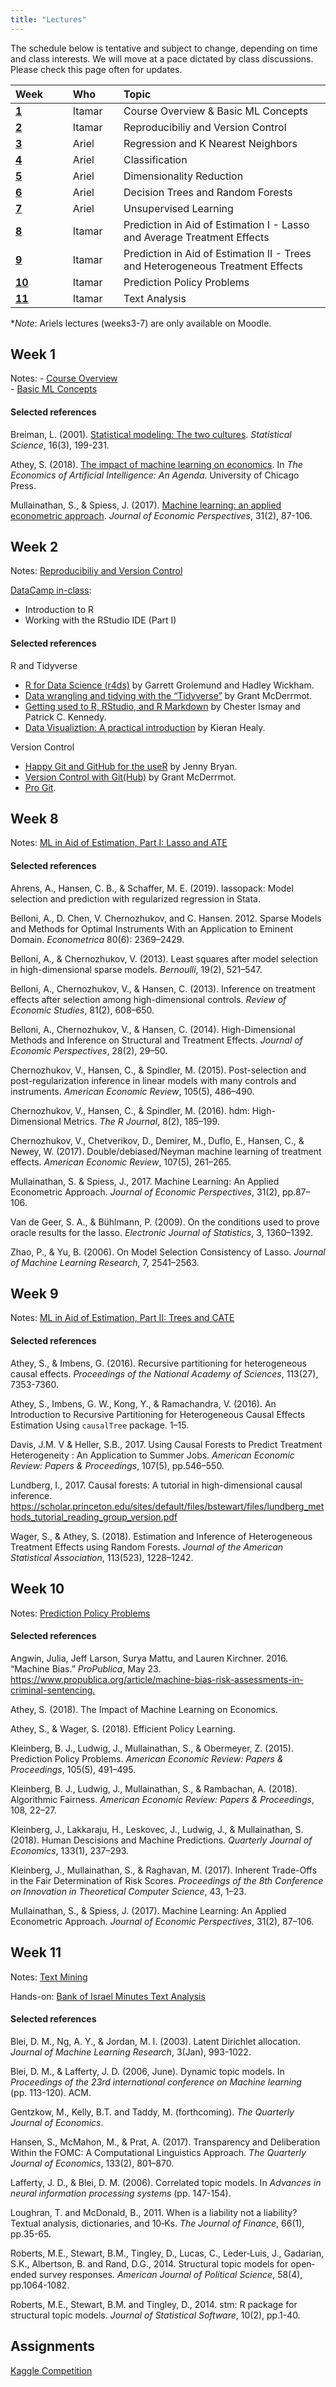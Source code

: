 ```yaml
---
title: "Lectures"
---
```


The schedule below is tentative and subject to change, depending on time and class interests.
We will move at a pace dictated by class discussions. Please check this page often for updates.

| Week                  | Who                | Topic                                                                          |
|:----------------------|:--------------------|:---------------------------------------------------------------------------------|
| [**1**](#week-1)      | Itamar | Course Overview & Basic ML Concepts |
| [**2**](#week-2)      | Itamar | Reproducibiliy and Version Control |
| [**3**](#week-3)      | Ariel  | Regression and K Nearest Neighbors|
| [**4**](#week-4)      | Ariel  | Classification |
| [**5**](#week-5)      | Ariel  | Dimensionality Reduction |
| [**6**](#week-6)      | Ariel  | Decision Trees and Random Forests| 
| [**7**](#week-7)      | Ariel  | Unsupervised Learning|
| [**8**](#week-8)      | Itamar | Prediction in Aid of Estimation I - Lasso and Average Treatment Effects |
| [**9**](#week-9)      | Itamar | Prediction in Aid of Estimation II - Trees and Heterogeneous Treatment Effects |
| [**10**](#week-10)    | Itamar | Prediction Policy Problems |
| [**11**](#week-11)    | Itamar | Text Analysis |


*_Note_: Ariels lectures (weeks3-7) are only available on Moodle.

## Week 1

Notes: 
- [Course Overview](https://raw.githack.com/ml4econ/notes-spring2019/master/01-overview/01-overview.html)  
- [Basic ML Concepts](https://raw.githack.com/ml4econ/notes-spring2019/master/02-basic-ml-concepts/02-basic-ml-concepts.html)


#### Selected references

Breiman, L. (2001). [Statistical modeling: The two cultures](https://projecteuclid.org/euclid.ss/1009213726). _Statistical Science_, 16(3), 199-231.

Athey, S. (2018). [The impact of machine learning on economics](https://www.nber.org/chapters/c14009.pdf). In _The Economics of Artificial Intelligence: An Agenda_. University of Chicago Press.  
  
Mullainathan, S., & Spiess, J. (2017). [Machine learning: an applied econometric approach](https://www.aeaweb.org/articles?id=10.1257/jep.31.2.87). _Journal of Economic Perspectives_, 31(2), 87-106.  

## Week 2

Notes: [Reproducibiliy and Version Control](https://raw.githack.com/ml4econ/notes-spring2019/master/03-reprod-vc/03-reprod-vc.html)


[DataCamp in-class](https://www.datacamp.com/enterprise/machine-learning-for-economists):

- Introduction to R  
- Working with the RStudio IDE (Part I)


#### Selected references

R and Tidyverse

- [R for Data Science (r4ds)](http://r4ds.had.co.nz/) by Garrett Grolemund and Hadley Wickham.
- [Data wrangling and tidying with the “Tidyverse”](https://raw.githack.com/uo-ec607/lectures/master/05-tidyverse/05-tidyverse.html) by Grant McDerrmot.
- [Getting used to R, RStudio, and R Markdown](https://rbasics.netlify.com/index.html) by Chester Ismay and Patrick C. Kennedy.
- [Data Visualiztion: A practical introduction](https://socviz.co/) by Kieran Healy.

Version Control

- [Happy Git and GitHub for the useR](https://happygitwithr.com/) by Jenny Bryan.
- [Version Control with Git(Hub)](https://raw.githack.com/uo-ec607/lectures/master/02-git/02-Git.html) by Grant McDerrmot.
- [Pro Git](https://git-scm.com/book/en/v2).

## Week 8

Notes: [ML in Aid of Estimation, Part I: Lasso and ATE ](https://raw.githack.com/ml4econ/notes-spring2019/master/08-lasso-ate/08-lasso-ate.html)

#### Selected references

Ahrens, A., Hansen, C. B., & Schaffer, M. E. (2019). lassopack: Model selection and prediction with regularized regression in Stata.

Belloni, A., D. Chen, V. Chernozhukov, and C. Hansen. 2012. Sparse Models and Methods for Optimal Instruments With an Application to Eminent Domain. _Econometrica_ 80(6): 2369–2429. 

Belloni, A., & Chernozhukov, V. (2013). Least squares after model selection in high-dimensional sparse models. _Bernoulli_, 19(2), 521–547.

Belloni, A., Chernozhukov, V., & Hansen, C. (2013). Inference on treatment effects after selection among high-dimensional controls. _Review of Economic Studies_, 81(2), 608–650.

Belloni, A., Chernozhukov, V., & Hansen, C. (2014). High-Dimensional Methods and Inference on Structural and Treatment Effects. _Journal of Economic Perspectives_, 28(2), 29–50.

Chernozhukov, V., Hansen, C., & Spindler, M. (2015). Post-selection and post-regularization inference in linear models with many controls and instruments. _American Economic Review_, 105(5), 486–490.

Chernozhukov, V., Hansen, C., & Spindler, M. (2016). hdm: High-Dimensional Metrics. _The R Journal_, 8(2), 185–199.

Chernozhukov, V., Chetverikov, D., Demirer, M., Duflo, E., Hansen, C., & Newey, W. (2017). Double/debiased/Neyman machine learning of treatment effects. _American Economic Review_, 107(5), 261–265.

Mullainathan, S. & Spiess, J., 2017. Machine Learning: An Applied Econometric Approach. _Journal of Economic Perspectives_, 31(2), pp.87–106.

Van de Geer, S. A., & Bühlmann, P. (2009). On the conditions used to prove oracle results for the lasso. _Electronic Journal of Statistics_, 3, 1360–1392.

Zhao, P., & Yu, B. (2006). On Model Selection Consistency of Lasso. _Journal of Machine Learning Research_, 7, 2541–2563.


## Week 9

Notes: [ML in Aid of Estimation, Part II: Trees and CATE ](https://raw.githack.com/ml4econ/notes-spring2019/master/09-trees-cate/09-trees-cate.html)

#### Selected references

Athey, S., & Imbens, G. (2016). Recursive partitioning for heterogeneous causal effects. _Proceedings of the National Academy of Sciences_, 113(27), 7353-7360.

Athey, S., Imbens, G. W., Kong, Y., & Ramachandra, V. (2016). An Introduction to Recursive Partitioning for Heterogeneous Causal Effects Estimation Using `causalTree` package. 1–15.

Davis, J.M. V & Heller, S.B., 2017. Using Causal Forests to Predict Treatment Heterogeneity : An Application to Summer Jobs. _American Economic Review: Papers & Proceedings_, 107(5), pp.546–550.

Lundberg, I., 2017. Causal forests: A tutorial in high-dimensional causal inference. [https://scholar.princeton.edu/sites/default/files/bstewart/files/lundberg_methods_tutorial_reading_group_version.pdf](https://scholar.princeton.edu/sites/default/files/bstewart/files/lundberg_methods_tutorial_reading_group_version.pdf)

Wager, S., & Athey, S. (2018). Estimation and Inference of Heterogeneous Treatment Effects using Random Forests. _Journal of the American Statistical Association_, 113(523), 1228–1242.



## Week 10

Notes: [Prediction Policy Problems ](https://raw.githack.com/ml4econ/notes-spring2019/master/10-pred-policy/10-pred-policy.html)

#### Selected references

Angwin, Julia, Jeff Larson, Surya Mattu, and Lauren Kirchner. 2016. “Machine Bias.” _ProPublica_, May 23. [https://www.propublica.org/article/machine-bias-risk-assessments-in-criminal-sentencing.](https://www.propublica.org/article/machine-bias-risk-assesments-in-criminal-sentencing.)

Athey, S. (2018). The Impact of Machine Learning on Economics. 

Athey, S., & Wager, S. (2018). Efficient Policy Learning.

Kleinberg, B. J., Ludwig, J., Mullainathan, S., & Obermeyer, Z. (2015). Prediction Policy Problems. _American Economic Review: Papers & Proceedings_, 105(5), 491–495.

Kleinberg, B. J., Ludwig, J., Mullainathan, S., & Rambachan, A. (2018). Algorithmic Fairness. _American Economic Review: Papers & Proceedings_, 108, 22–27.

Kleinberg, J., Lakkaraju, H., Leskovec, J., Ludwig, J., & Mullainathan, S. (2018). Human Descisions and Machine Predictions. _Quarterly Journal of Economics_, 133(1), 237–293.

Kleinberg, J., Mullainathan, S., & Raghavan, M. (2017). Inherent Trade-Offs in the Fair Determination of Risk Scores. _Proceedings of the 8th Conference on Innovation in Theoretical Computer Science_, 43, 1–23.

Mullainathan, S., & Spiess, J. (2017). Machine Learning: An Applied Econometric Approach. _Journal of Economic Perspectives_, 31(2), 87–106.


## Week 11

Notes: [Text Mining](https://raw.githack.com/ml4econ/notes-spring2019/master/11-text-mining/11-text-mining.html)

Hands-on: [Bank of Israel Minutes Text Analysis](https://raw.githack.com/ml4econ/notes-spring2019/master/11-hands-on-textmining/11-hands-on-textmining.html)

#### Selected references

Blei, D. M., Ng, A. Y., & Jordan, M. I. (2003). Latent Dirichlet allocation. _Journal of Machine Learning Research_, 3(Jan), 993-1022.

Blei, D. M., & Lafferty, J. D. (2006, June). Dynamic topic models. In _Proceedings of the 23rd international conference on Machine learning_ (pp. 113-120). ACM.

Gentzkow, M., Kelly, B.T. and Taddy, M. (forthcoming). _The Quarterly Journal of Economics_. 

Hansen, S., McMahon, M., & Prat, A. (2017). Transparency and Deliberation Within the FOMC: A Computational Linguistics Approach. _The Quarterly Journal of Economics_, 133(2), 801–870.

Lafferty, J. D., & Blei, D. M. (2006). Correlated topic models. In _Advances in neural information processing systems_ (pp. 147-154).

Loughran, T. and McDonald, B., 2011. When is a liability not a liability? Textual analysis, dictionaries, and 10‐Ks. _The Journal of Finance_, 66(1), pp.35-65.

Roberts, M.E., Stewart, B.M., Tingley, D., Lucas, C., Leder‐Luis, J., Gadarian, S.K., Albertson, B. and Rand, D.G., 2014. Structural topic models for open‐ended survey responses. _American Journal of Political Science_, 58(4), pp.1064-1082.

Roberts, M.E., Stewart, B.M. and Tingley, D., 2014. stm: R package for structural topic models. _Journal of Statistical Software_, 10(2), pp.1-40.


## Assignments

[Kaggle Competition](https://raw.githack.com/ml4econ/notes-spring2019/master/a-kaggle/a-kaggle.html)



